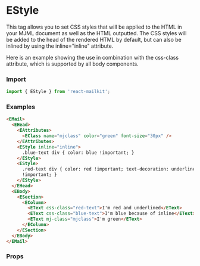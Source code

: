 

<Meta title='Email Design System/Standard Head components/eStyle' />

# EStyle

This tag allows you to set CSS styles that will be applied to the HTML in your MJML document as well as the HTML outputted. The CSS styles will be added to the head of the rendered HTML by default, but can also be inlined by using the inline="inline" attribute.

Here is an example showing the use in combination with the css-class attribute, which is supported by all body components.

### Import

```js
import { EStyle } from 'react-mailkit';
```

### Examples

```html
<EMail>
  <EHead>
    <EAttributes>
      <EClass name="mjclass" color="green" font-size="30px" />
    </EAttributes>
    <EStyle inline="inline">
      .blue-text div { color: blue !important; }
    </EStyle>
    <EStyle>
      .red-text div { color: red !important; text-decoration: underline
      !important; }
    </EStyle>
  </EHead>
  <EBody>
    <ESection>
      <EColumn>
        <EText css-class="red-text">I'm red and underlined</EText>
        <EText css-class="blue-text">I'm blue because of inline</EText>
        <EText mj-class="mjclass">I'm green</EText>
      </EColumn>
    </ESection>
  </EBody>
</EMail>
```

### Props

<ArgsTable of={EStyle} />
